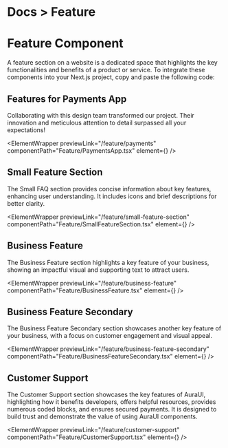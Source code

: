 
<h1 className="text-gray-800 dark:text-gray-200  text-[14px] mt-3 ">
  <span className="text-gray-500 ">Docs ></span> Feature
</h1>

# Feature Component

A feature section on a website is a dedicated space that highlights the key functionalities and benefits of a product or service.
To integrate these components into your Next.js project, copy and paste the following code:

## Features for Payments App

Collaborating with this design team transformed our project. Their innovation and meticulous attention to detail surpassed all your expectations!

<ElementWrapper
  previewLink="/feature/payments"
  componentPath="Feature/PaymentsApp.tsx"
  element={<PaymentsApp />}
/>

## Small Feature Section

The Small FAQ section provides concise information about key features, enhancing user understanding. It includes icons and brief descriptions for better clarity.

<ElementWrapper
  previewLink="/feature/small-feature-section"
  componentPath="Feature/SmallFeatureSection.tsx"
  element={<SmallFeatureSection />}
/>

## Business Feature

The Business Feature section highlights a key feature of your business, showing an impactful visual and supporting text to attract users.

<ElementWrapper
  previewLink="/feature/business-feature"
  componentPath="Feature/BusinessFeature.tsx"
  element={<BusinessFeature />}
/>

## Business Feature Secondary

The Business Feature Secondary section showcases another key feature of your business, with a focus on customer engagement and visual appeal.

<ElementWrapper
  previewLink="/feature/business-feature-secondary"
  componentPath="Feature/BusinessFeatureSecondary.tsx"
  element={<BusinessFeatureSecondary />}
/>

## Customer Support

The Customer Support section showcases the key features of AuraUI, highlighting how it benefits developers, offers helpful resources, provides numerous coded blocks, and ensures secured payments. It is designed to build trust and demonstrate the value of using AuraUI components.

<ElementWrapper
  previewLink="/feature/customer-support"
  componentPath="Feature/CustomerSupport.tsx"
  element={<CustomerSupport />}
/>
